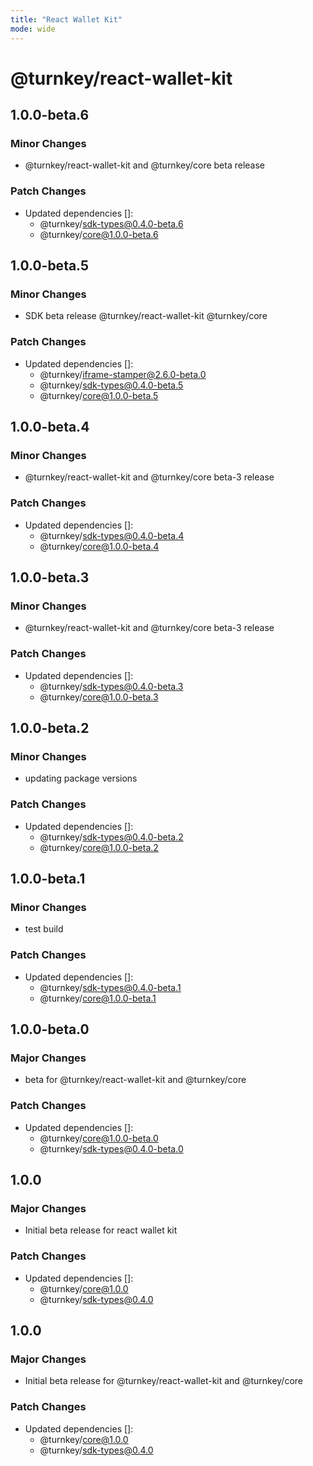 ```yaml
---
title: "React Wallet Kit"
mode: wide
---
```


# @turnkey/react-wallet-kit

## 1.0.0-beta.6

### Minor Changes

- @turnkey/react-wallet-kit and @turnkey/core beta release

### Patch Changes

- Updated dependencies []:
  - @turnkey/sdk-types@0.4.0-beta.6
  - @turnkey/core@1.0.0-beta.6

## 1.0.0-beta.5

### Minor Changes

- SDK beta release @turnkey/react-wallet-kit @turnkey/core

### Patch Changes

- Updated dependencies []:
  - @turnkey/iframe-stamper@2.6.0-beta.0
  - @turnkey/sdk-types@0.4.0-beta.5
  - @turnkey/core@1.0.0-beta.5

## 1.0.0-beta.4

### Minor Changes

- @turnkey/react-wallet-kit and @turnkey/core beta-3 release

### Patch Changes

- Updated dependencies []:
  - @turnkey/sdk-types@0.4.0-beta.4
  - @turnkey/core@1.0.0-beta.4

## 1.0.0-beta.3

### Minor Changes

- @turnkey/react-wallet-kit and @turnkey/core beta-3 release

### Patch Changes

- Updated dependencies []:
  - @turnkey/sdk-types@0.4.0-beta.3
  - @turnkey/core@1.0.0-beta.3

## 1.0.0-beta.2

### Minor Changes

- updating package versions

### Patch Changes

- Updated dependencies []:
  - @turnkey/sdk-types@0.4.0-beta.2
  - @turnkey/core@1.0.0-beta.2

## 1.0.0-beta.1

### Minor Changes

- test build

### Patch Changes

- Updated dependencies []:
  - @turnkey/sdk-types@0.4.0-beta.1
  - @turnkey/core@1.0.0-beta.1

## 1.0.0-beta.0

### Major Changes

- beta for @turnkey/react-wallet-kit and @turnkey/core

### Patch Changes

- Updated dependencies []:
  - @turnkey/core@1.0.0-beta.0
  - @turnkey/sdk-types@0.4.0-beta.0

## 1.0.0

### Major Changes

- Initial beta release for react wallet kit

### Patch Changes

- Updated dependencies []:
  - @turnkey/core@1.0.0
  - @turnkey/sdk-types@0.4.0

## 1.0.0

### Major Changes

- Initial beta release for @turnkey/react-wallet-kit and @turnkey/core

### Patch Changes

- Updated dependencies []:
  - @turnkey/core@1.0.0
  - @turnkey/sdk-types@0.4.0
